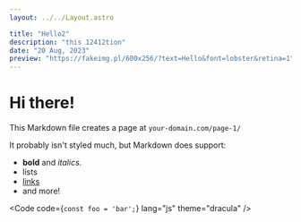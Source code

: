 ```yaml
---
layout: ../../Layout.astro

title: "Hello2"
description: "this 12412tion"
date: "20 Aug, 2023"
preview: "https://fakeimg.pl/600x256/?text=Hello&font=lobster&retina=1"
---
```



# Hi there!

This Markdown file creates a page at `your-domain.com/page-1/`

It probably isn't styled much, but Markdown does support:

- **bold** and _italics._
- lists
- [links](https://astro.build)
- and more!

<Code code={`const foo = 'bar';`} lang="js" theme="dracula" />
